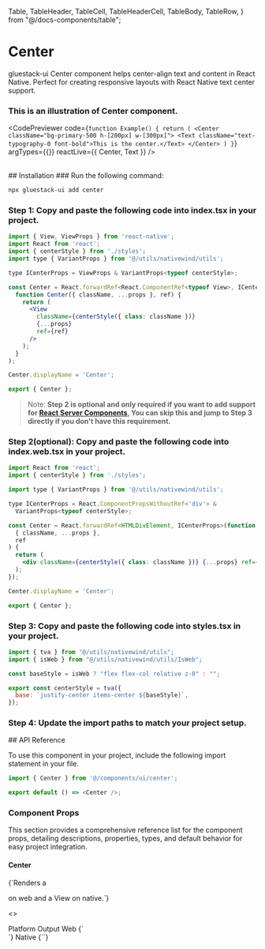 
  Table,
  TableHeader,
  TableCell,
  TableHeaderCell,
  TableBody,
  TableRow,
} from "@/docs-components/table";

# Center
gluestack-ui Center component helps center-align text and content in React Native. Perfect for creating responsive layouts with React Native text center support.

### This is an illustration of Center component.
<CodePreviewer
  code={`function Example() {
    return (
      <Center className="bg-primary-500 h-[200px] w-[300px]">
        <Text className="text-typography-0 font-bold">This is the center.</Text>
      </Center>
    )
  }`}
  argTypes={{}}
  reactLive={{ Center, Text }}
/>

<br />
## Installation

<Tabs>
<TabItem label="CLI">
### Run the following command:

```bash
npx gluestack-ui add center
```
</TabItem>
<TabItem label="Manual">

### Step 1: Copy and paste the following code into index.tsx in your project.

```jsx 
import { View, ViewProps } from 'react-native';
import React from 'react';
import { centerStyle } from './styles';
import type { VariantProps } from '@/utils/nativewind/utils';

type ICenterProps = ViewProps & VariantProps<typeof centerStyle>;

const Center = React.forwardRef<React.ComponentRef<typeof View>, ICenterProps>(
  function Center({ className, ...props }, ref) {
    return (
      <View
        className={centerStyle({ class: className })}
        {...props}
        ref={ref}
      />
    );
  }
);

Center.displayName = 'Center';

export { Center }; 
```

> Note: **Step 2 is optional and only required if you want to add support for [React Server Components](https://vercel.com/blog/understanding-react-server-components), You can skip this and jump to Step 3 directly if you don't have this requirement.**

### Step 2(optional): Copy and paste the following code into index.web.tsx in your project.

```jsx 
import React from 'react';
import { centerStyle } from './styles';

import type { VariantProps } from '@/utils/nativewind/utils';

type ICenterProps = React.ComponentPropsWithoutRef<'div'> &
  VariantProps<typeof centerStyle>;

const Center = React.forwardRef<HTMLDivElement, ICenterProps>(function Center(
  { className, ...props },
  ref
) {
  return (
    <div className={centerStyle({ class: className })} {...props} ref={ref} />
  );
});

Center.displayName = 'Center';

export { Center }; 
```

### Step 3: Copy and paste the following code into styles.tsx in your project.

```jsx 
import { tva } from "@/utils/nativewind/utils";
import { isWeb } from "@/utils/nativewind/utils/IsWeb";

const baseStyle = isWeb ? "flex flex-col relative z-0" : "";

export const centerStyle = tva({
  base: `justify-center items-center ${baseStyle}`,
}); 
```

### Step 4: Update the import paths to match your project setup.

</TabItem>
</Tabs>
## API Reference

To use this component in your project, include the following import statement in your file.

```ts   
import { Center } from '@/components/ui/center';
```

```ts
export default () => <Center />;
```

### Component Props

This section provides a comprehensive reference list for the component props, detailing descriptions, properties, types, and default behavior for easy project integration.

#### Center

<p>{`Renders a <div /> on web and a View on native.`}</p>

<>
  <Table>
    <TableHeader>
      <TableHeaderCell>Platform</TableHeaderCell>
      <TableHeaderCell>Output</TableHeaderCell>
    </TableHeader>
    <TableBody>
      <TableRow>
        <TableCell><InlineCode>Web</InlineCode></TableCell>
        <TableCell>{`<div />`}</TableCell>
      </TableRow>
      <TableRow>
        <TableCell><InlineCode>Native</InlineCode></TableCell>
        <TableCell>{`<View />`}</TableCell>
      </TableRow>
    </TableBody>
  </Table>
</>